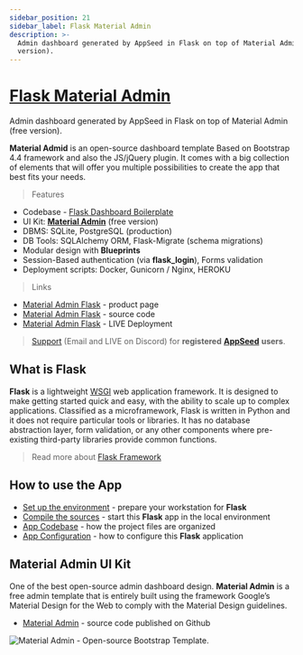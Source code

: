 ```yaml
---
sidebar_position: 21
sidebar_label: Flask Material Admin
description: >-
  Admin dashboard generated by AppSeed in Flask on top of Material Admin (free
  version).
---
```


# [Flask Material Admin](https://appseed.us/product/material-dashboard/flask/)

<SubHeading> Admin dashboard generated by AppSeed in Flask on top of Material Admin (free version).</SubHeading>

**Material Admid** is an open-source dashboard template Based on Bootstrap 4.4 framework and also the JS/jQuery plugin. It comes with a big collection of elements that will offer you multiple possibilities to create the app that best fits your needs.

> Features

- Codebase - [Flask Dashboard Boilerplate](../../boilerplate-code/flask-dashboard.mdx)
- UI Kit: [**Material Admin**](https://github.com/BootstrapDash/Material-Admin) (free version)
- DBMS: SQLite, PostgreSQL (production)
- DB Tools: SQLAlchemy ORM, Flask-Migrate (schema migrations)
- Modular design with **Blueprints**
- Session-Based authentication (via **flask_login**), Forms validation
- Deployment scripts: Docker, Gunicorn / Nginx, HEROKU

> Links

- [Material Admin Flask](https://appseed.us/product/material-dashboard/flask/) - product page
- [Material Admin Flask](https://github.com/app-generator/flask-dashboard-material-admin) - source code
- [Material Admin Flask](https://flask-dashboard-material-admin.appseed.us/) - LIVE Deployment

> [Support](https://appseed.us/support) (Email and LIVE on Discord) for **registered** [**AppSeed**](https://appseed.us/) **users**.

## What is Flask

**Flask** is a lightweight [WSGI](../../content/what-is/wsgi.mdx) web application framework. It is designed to make getting started quick and easy, with the ability to scale up to complex applications. Classified as a microframework, Flask is written in Python and it does not require particular tools or libraries. It has no database abstraction layer, form validation, or any other components where pre-existing third-party libraries provide common functions.

> Read more about [Flask Framework](../../content/what-is/flask.mdx)

## How to use the App

- [Set up the environment](../../boilerplate-code/flask-dashboard.mdx#environment) - prepare your workstation for **Flask**
- [Compile the sources](../../boilerplate-code/flask-dashboard.mdx#build-the-app-1) - start this **Flask** app in the local environment
- [App Codebase](../../boilerplate-code/flask-dashboard.mdx#app-codebase) - how the project files are organized
- [App Configuration](../../boilerplate-code/flask-dashboard.mdx#app-configuration) - how to configure this **Flask** application

## Material Admin UI Kit

One of the best open-source admin dashboard design. **Material Admin** is a free admin template that is entirely built using the framework Google’s Material Design for the Web to comply with the Material Design guidelines.

- [Material Admin](https://github.com/BootstrapDash/Material-Admin) - source code published on Github

![Material Admin - Open-source Bootstrap Template.](../../../static/assets/material-admin-bootstrap.jpg)
